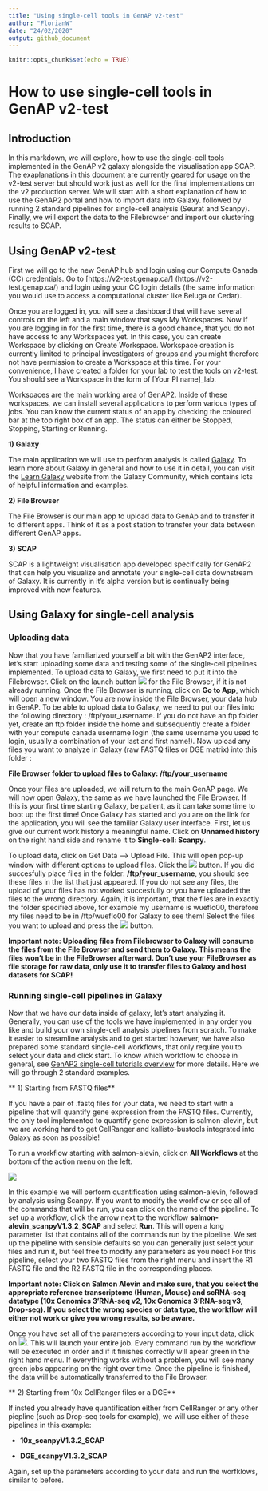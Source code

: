 ```yaml
---
title: "Using single-cell tools in GenAP v2-test"
author: "FlorianW"
date: "24/02/2020"
output: github_document
---
```


```r
knitr::opts_chunk$set(echo = TRUE)
```

# How to use single-cell tools in GenAP v2-test

## Introduction

In this markdown, we will explore, how to use the single-cell tools implemented in the GenAP v2 galaxy  alongside the visualisation app SCAP. The exaplanations in this document are currently geared for usage on the v2-test server but should work just as well for the final implementations on the v2 production server. We will start with a short explanation of how to use the GenAP2 portal and how to import data into Galaxy. followed by running 2 standard pipelines for single-cell analysis (Seurat and Scanpy). Finally, we will export the data to the Filebrowser and import our clustering results to SCAP.

## Using GenAP v2-test

First we will go to the new GenAP hub and login using our Compute Canada (CC) credentials. Go to [https://v2-test.genap.ca/] (https://v2-test.genap.ca/) and login using your CC login details (the same information you would use to access a computational cluster like Beluga or Cedar).

Once you are logged in, you will see a dashboard that will have several controls on the left and a main window that says My Workspaces. Now if you are logging in for the first time, there is a good chance, that you do not have access to any Workspaces yet. In this case, you can create Workspace by clicking on Create Workspace. Workspace creation is currently limited to principal investigators of groups and you might therefore not have permission to create a Workspace at this time. For your convenience, I have created a folder for your lab to test the tools on v2-test. You should see a Workspace in the form of [Your PI name]_lab.

Workspaces are the main working area of GenAP2. Inside of these workspaces, we can install several applications to perform various types of jobs. You can know the current status of an app by checking the coloured bar at the top right box of an app. The status can either be Stopped, Stopping, Starting or Running.

**1) Galaxy**

The main application we will use to perform analysis is called [Galaxy](https://usegalaxy.org/). To learn more about Galaxy in general and how to use it in detail, you can visit the [Learn Galaxy](https://galaxyproject.org/learn/) website from the Galaxy Community, which contains lots of helpful information and examples. 

**2) File Browser**

The File Browser is our main app to upload data to GenAp and to transfer it to different apps. Think of it as a post station to transfer your data between different GenAP apps.

**3) SCAP**

SCAP is a lightweight visualisation app developed specifically for GenAP2 that can help you visualize and annotate your single-cell data downstream of Galaxy. It is currently in it's alpha version but is continually being improved with new features.

## Using Galaxy for single-cell analysis

### Uploading data

Now that you have familiarized yourself a bit with the GenAP2 interface, let's start uploading some data and testing some of the single-cell pipelines implemented. To upload data to Galaxy, we first need to put it into the Filebrowser. Click on the launch button ![](../www/GenAP_launch_button.jpg) for the File Browser, if it is not already running. Once the File Browser is running, click on **Go to App**, which will open a new window. You are now inside the File Browser, your data hub in GenAP. To be able to upload data to Galaxy, we need to put our files into the following directory : /ftp/your_username. If you do not have an ftp folder yet, create an ftp folder inside the home and subsequently create a folder with your compute canada username login (the same username you used to login, usually a combination of your last and first name!). Now upload any files you want to analyze in Galaxy (raw FASTQ files or DGE matrix) into this folder :

**File Browser folder to upload files to Galaxy: /ftp/your_username**

Once your files are uploaded, we will return to the main GenAP page. We will now open Galaxy, the same as we have launched the File Browser. If this is your first time starting Galaxy, be patient, as it can take some time to boot up the first time! Once Galaxy has started and you are on the link for the application, you will see the familiar Galaxy user interface. First, let us give our current work history a meaningful name. Click on **Unnamed history** on the right hand side and rename it to **Single-cell: Scanpy**. 

To upload data, click on Get Data --> Upload File. This will open pop-up window with different options to upload files. Click the  ![](../www/GenAP_ftp_file.png) button. If you did succesfully place files in the folder: **/ftp/your_username**, you should see these files in the list that just appeared. If you do not see any files, the upload of your files has not worked succesfully or you have uploaded the files to the wrong directory. Again, it is important, that the files are in exactly the folder specified above, for example my username is wueflo00, therefore my files need to be in /ftp/wueflo00 for Galaxy to see them! Select the files you want to upload and press the ![](../www/GenAP_start_button.png) button. 

**Important note: Uploading files from Filebrowser to Galaxy will consume the files from the File Browser and send them to Galaxy. This means the files won't be in the FileBrowser afterward. Don't use your FileBrowser as file storage for raw data, only use it to transfer files to Galaxy and host datasets for SCAP!**

### Running single-cell pipelines in Galaxy

Now that we have our data inside of galaxy, let's start analyzing it. Generally, you can use of the tools we have implemented in any order you like and build your own single-cell analysis pipelines from scratch. To make it easier to streamline analysis and to get started however, we have also prepared some standard single-cell workflows, that only require you to select your data and click start. To know which workflow to choose in general, see [GenAP2 single-cell tutorials overview](./tutorials/tutorial_overview.md) for more details. Here we will go through 2 standard examples.

** 1) Starting from FASTQ files**

If you have a pair of .fastq files for your data, we need to start with a pipeline that will quantify gene expression from the FASTQ files. Currently, the only tool implemented to quantify gene expression is salmon-alevin, but we are working hard to get CellRanger and kallisto-bustools integrated into Galaxy as soon as possible!

To run a workflow starting with salmon-alevin, click on **All Workflows** at the bottom of the action menu on the left. 

![](../www/GenAP_all_workflows.png)

In this example we will perform quantification using salmon-alevin, followed by analysis using Scanpy. If you want to modify the workflow or see all of the commands that will be run, you can click on the name of the pipeline. To set up a workflow, click the arrow next to the workflow **salmon-alevin_scanpyV1.3.2_SCAP** and select **Run**. This will open a long parameter list that contains all of the commands run by the pipeline. We set up the pipeline with sensible defaults so you can generally just select your files and run it, but feel free to modify any parameters as you need! For this pipeline, select your two FASTQ files from the right menu and insert the R1 FASTQ file and the R2 FASTQ file in the corresponding places. 

**Important note: Click on Salmon Alevin and make sure, that you select the appropriate reference transcriptome (Human, Mouse) and scRNA-seq datatype (10x Genomics 3'RNA-seq v2, 10x Genomics 3'RNA-seq v3, Drop-seq). If you select the wrong species or data type, the workflow will either not work or give you wrong results, so be aware.**

Once you have set all of the parameters according to your input data, click on ![](../www/GenAP_run_workflow.png). This will launch your entire job. Every command run by the workflow will be executed in order and if it finishes correctly will apear green in the right hand menu. If everything works without a problem, you will see many green jobs appearing on the right over time. Once the pipeline is finished, the data will be automatically transferred to the File Browser.

** 2) Starting from 10x CellRanger files or a DGE**

If insted you already have quantification either from CellRanger or any other piepline (such as Drop-seq tools for example), we will use either of these pipelines in this example: 

* **10x_scanpyV1.3.2_SCAP**

* **DGE_scanpyV1.3.2_SCAP**

Again, set up the parameters according to your data and run the worfklows, similar to before.